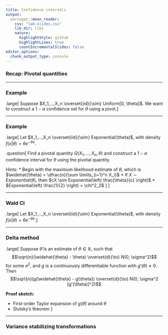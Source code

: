 ```yaml
---
title: Confidence intervals
output:
  xaringan::moon_reader:
    css: "lab-slides.css"
    lib_dir: libs
    nature:
      highlightStyle: github
      highlightLines: true
      countIncrementalSlides: false
editor_options: 
  chunk_output_type: console
---
```


### Recap: Pivotal quantities

---

### Example

.large[
Suppose $X_1,...,X_n \overset{iid}{\sim} Uniform[0, \theta]$. We want to construct a $1-\alpha$ confidence set for $\theta$ using a pivot.
]

---

### Example

.large[
Let $X_1,...,X_n \overset{iid}{\sim} Exponential(\theta)$, with density $f(x|\theta) = \theta e^{-\theta x}$.

.question[
Find a pivotal quantity $Q(X_1,...,X_n, \theta)$ and construct a $1 - \alpha$ confidence interval for $\theta$ using the pivotal quantity.

Hints:
* Begin with the maximum likelihood estimate of $\theta$, which is $\widehat{\theta} = \dfrac{n}{\sum \limits_{i=1}^n X_i}$
* If $X \sim Exponential(\theta)$, then $cX \sim Exponential\left( \frac{\theta}{c} \right)$
* $Exponential\left( \frac{1}{2} \right) = \chi^2_2$
]
]

---

### Wald CI

.large[
Let $X_1,...,X_n \overset{iid}{\sim} Exponential(\theta)$, with density $f(x|\theta) = \theta e^{-\theta x}$.
]

---

### Delta method

.large[
Suppose $\widehat{\theta}$ is an estimate of $\theta \in \mathbb{R}$, such that 
$$\sqrt{n}(\widehat{\theta} - \theta) \overset{d}{\to} N(0, \sigma^2)$$
for some $\sigma^2$, and $g$ is a continuously differentiable function with $g'(\theta) \neq 0$. Then
$$\sqrt{n}(g(\widehat{\theta} - g(\theta)) \overset{d}{\to} N(0, \sigma^2 [g'(\theta)]^2)$$

**Proof sketch:**

* First-order Taylor expansion of $g(\widehat{\theta})$ around $\theta$
* Slutsky's theorem
]

---

### Variance stabilizing transformations
